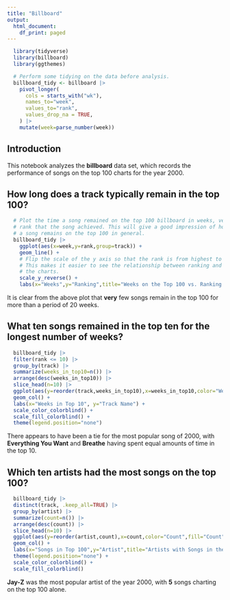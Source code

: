 ```yaml
---
title: "Billboard"
output:
  html_document:
    df_print: paged
---
```


```r
  library(tidyverse)
  library(billboard)
  library(ggthemes)
```

```r
  # Perform some tidying on the data before analysis.
  billboard_tidy <- billboard |>
    pivot_longer(
      cols = starts_with("wk"),
      names_to="week",
      values_to="rank",
      values_drop_na = TRUE,
    ) |>
    mutate(week=parse_number(week))
```

## Introduction

This notebook analyzes the **billboard** data set, which records the performance of songs on the top 100 charts for the year 2000.

## How long does a track typically remain in the top 100?

```r
  # Plot the time a song remained on the top 100 billboard in weeks, versus the
  # rank that the song achieved. This will give a good impression of how long that
  # a song remains on the top 100 in general.
  billboard_tidy |>
    ggplot(aes(x=week,y=rank,group=track)) +
    geom_line() +
    # Flip the scale of the y axis so that the rank is from highest to lowest.
    # This makes it easier to see the relationship between ranking and time on
    # the charts.
    scale_y_reverse() +
    labs(x="Weeks",y="Ranking",title="Weeks on the Top 100 vs. Ranking Achieved")
```

It is clear from the above plot that **very** few songs remain in the top 100 for more than a period of 20 weeks.

## What ten songs remained in the top ten for the longest number of weeks?

```r
  billboard_tidy |>
  filter(rank <= 10) |>
  group_by(track) |>
  summarize(weeks_in_top10=n()) |>
  arrange(desc(weeks_in_top10)) |>
  slice_head(n=10) |>
  ggplot(aes(y=reorder(track,weeks_in_top10),x=weeks_in_top10,color="Weeks",fill="Weeks")) +
  geom_col() +
  labs(x="Weeks in Top 10", y="Track Name") +
  scale_color_colorblind() +
  scale_fill_colorblind() +
  theme(legend.position="none")
```

There appears to have been a tie for the most popular song of 2000, with **Everything You Want** and **Breathe** having spent equal amounts of time in the top 10.

## Which ten artists had the most songs on the top 100?

```r
  billboard_tidy |>
  distinct(track, .keep_all=TRUE) |>
  group_by(artist) |>
  summarize(count=n()) |>
  arrange(desc(count)) |>
  slice_head(n=10) |>
  ggplot(aes(y=reorder(artist,count),x=count,color="Count",fill="Count")) +
  geom_col() +
  labs(x="Songs in Top 100",y="Artist",title="Artists with Songs in the Top 100") +
  theme(legend.position="none") +
  scale_color_colorblind() +
  scale_fill_colorblind()
```

**Jay-Z** was the most popular artist of the year 2000, with **5** songs charting on the top 100 alone.